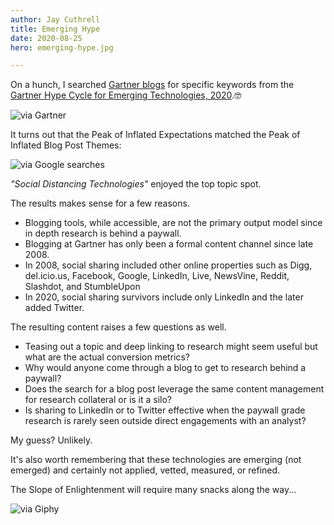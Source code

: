 ```yaml
---
author: Jay Cuthrell
title: Emerging Hype
date: 2020-08-25
hero: emerging-hype.jpg

---
```

On a hunch, I searched [Gartner blogs](https://blogs.gartner.com) for specific keywords from the [Gartner Hype Cycle for Emerging Technologies, 2020](https://www.gartner.com/en/newsroom/press-releases/2020-08-18-gartner-identifies-five-emerging-trends-that-will-drive-technology-innovation-for-the-next-decade).🤓

![via Gartner](./hype.png)

It turns out that the Peak of Inflated Expectations matched the Peak of Inflated Blog Post Themes:

![via Google searches](./blogs.png)

*"Social Distancing Technologies"* enjoyed the top topic spot.

The results makes sense for a few reasons. 

- Blogging tools, while accessible, are not the primary output model since in depth research is behind a paywall.
- Blogging at Gartner has only been a formal content channel since late 2008.
- In 2008, social sharing included other online properties such as Digg, del.icio.us, Facebook, Google, LinkedIn, Live, NewsVine, Reddit, Slashdot, and StumbleUpon
- In 2020, social sharing survivors include only LinkedIn and the later added Twitter.

The resulting content raises a few questions as well.

- Teasing out a topic and deep linking to research might seem useful but what are the actual conversion metrics?
- Why would anyone come through a blog to get to research behind a paywall? 
- Does the search for a blog post leverage the same content management for research collateral or is it a silo?
- Is sharing to LinkedIn or to Twitter effective when the paywall grade research is rarely seen outside direct engagements with an analyst?

My guess? Unlikely.

It's also worth remembering that these technologies are emerging (not emerged) and certainly not applied, vetted, measured, or refined. 

The Slope of Enlightenment will require many snacks along the way...

![via Giphy](./giphy.gif)
